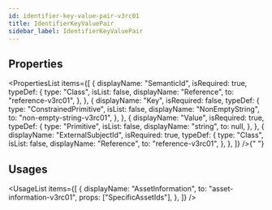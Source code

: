 ```yaml
---
id: identifier-key-value-pair-v3rc01
title: IdentifierKeyValuePair
sidebar_label: IdentifierKeyValuePair
---
```



## Properties

<PropertiesList
  items={[
    {
      displayName: "SemanticId",
      isRequired: true,
      typeDef: {
        type: "Class",
        isList: false,
        displayName: "Reference",
        to: "reference-v3rc01",
      },
    },
    {
      displayName: "Key",
      isRequired: false,
      typeDef: {
        type: "ConstrainedPrimitive",
        isList: false,
        displayName: "NonEmptyString",
        to: "non-empty-string-v3rc01",
      },
    },
    {
      displayName: "Value",
      isRequired: true,
      typeDef: {
        type: "Primitive",
        isList: false,
        displayName: "string",
        to: null,
      },
    },
    {
      displayName: "ExternalSubjectId",
      isRequired: true,
      typeDef: {
        type: "Class",
        isList: false,
        displayName: "Reference",
        to: "reference-v3rc01",
      },
    },
  ]}
/>{" "}


## Usages

<UsageList
  items={[
    {
      displayName: "AssetInformation",
      to: "asset-information-v3rc01",
      props: ["SpecificAssetIds"],
    },
  ]}
/>
